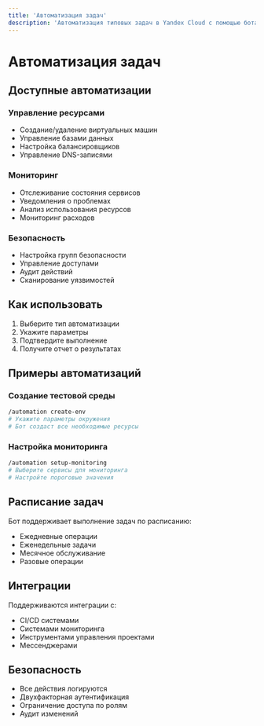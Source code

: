 ```yaml
---
title: 'Автоматизация задач'
description: 'Автоматизация типовых задач в Yandex Cloud с помощью бота-ассистента'
---
```


# Автоматизация задач

## Доступные автоматизации

### Управление ресурсами

- Создание/удаление виртуальных машин
- Управление базами данных
- Настройка балансировщиков
- Управление DNS-записями

### Мониторинг

- Отслеживание состояния сервисов
- Уведомления о проблемах
- Анализ использования ресурсов
- Мониторинг расходов

### Безопасность

- Настройка групп безопасности
- Управление доступами
- Аудит действий
- Сканирование уязвимостей

## Как использовать

1. Выберите тип автоматизации
2. Укажите параметры
3. Подтвердите выполнение
4. Получите отчет о результатах

## Примеры автоматизаций

### Создание тестовой среды

```bash
/automation create-env
# Укажите параметры окружения
# Бот создаст все необходимые ресурсы
```

### Настройка мониторинга

```bash
/automation setup-monitoring
# Выберите сервисы для мониторинга
# Настройте пороговые значения
```

## Расписание задач

Бот поддерживает выполнение задач по расписанию:

- Ежедневные операции
- Еженедельные задачи
- Месячное обслуживание
- Разовые операции

## Интеграции

Поддерживаются интеграции с:

- CI/CD системами
- Системами мониторинга
- Инструментами управления проектами
- Мессенджерами

## Безопасность

- Все действия логируются
- Двухфакторная аутентификация
- Ограничение доступа по ролям
- Аудит изменений
